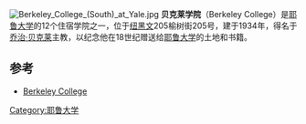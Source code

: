 {{Coord|41.3106|-72.9279|display=title}}
[[Image:Berkeley_College_(South)_at_Yale.jpg|thumb]]
'''贝克莱学院'''（Berkeley College）是[[耶鲁大学|耶鲁大学]]的12个住宿学院之一，位于[[纽黑文|纽黑文]]205榆树街205号，建于1934年，得名于[[乔治·贝克莱|乔治·贝克莱]]主教，以纪念他在18世纪赠送给[[耶鲁大学|耶鲁大学]]的土地和书籍。

== 参考 ==
{{Reflist}}
* [http://www.yale.edu/berkeley Berkeley College]{{Wayback|url=http://www.yale.edu/berkeley |date=20110111165917 }}

{{Yale}}

[[Category:耶鲁大学|Category:耶鲁大学]]